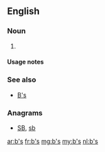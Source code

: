 {{also|.bs|b's|B's|bs|Bs|BS|B.S.|B. S.|␈|฿s|฿'s}}
==English==

===Noun===
{{head|en|plural|head=[[b]][['s]]}}

# {{plural of|b|lang=en}}

====Usage notes====
{{U:en:plurals of letters}}

===See also===
* [[B's]]

===Anagrams===
* [[SB#English|SB]], [[sb#English|sb]]

[[ar:b's]]
[[fr:b's]]
[[mg:b's]]
[[my:b's]]
[[nl:b's]]